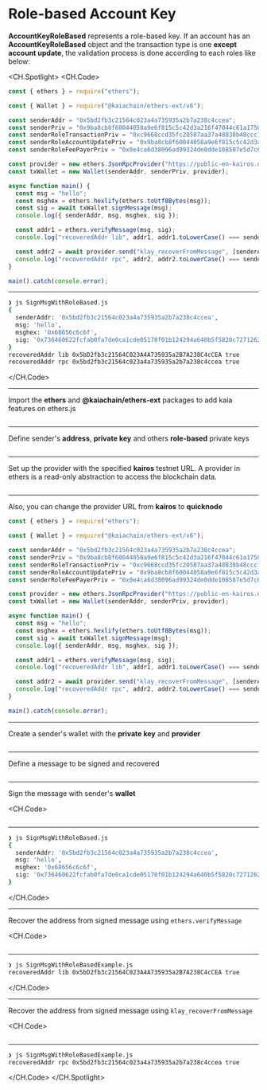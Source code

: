 # Role-based Account Key

**AccountKeyRoleBased** represents a role-based key. If an account has an **AccountKeyRoleBased** object and the transaction type is one **except account update**, the validation process is done according to each roles like below:

<CH.Spotlight>
<CH.Code>

```js SignMsgWithRoleBased.js
const { ethers } = require("ethers");

const { Wallet } = require("@kaiachain/ethers-ext/v6");

const senderAddr = "0x5bd2fb3c21564c023a4a735935a2b7a238c4ccea";
const senderPriv = "0x9ba8cb8f60044058a9e6f815c5c42d3a216f47044c61a1750b6d29ddc7f34bda";
const senderRoleTransactionPriv = "0xc9668ccd35fc20587aa37a48838b48ccc13cf14dd74c8999dd6a480212d5f7ac";
const senderRoleAccountUpdatePriv = "0x9ba8cb8f60044058a9e6f815c5c42d3a216f47044c61a1750b6d29ddc7f34bda";
const senderRoleFeePayerPriv = "0x0e4ca6d38096ad99324de0dde108587e5d7c600165ae4cd6c2462c597458c2b8";

const provider = new ethers.JsonRpcProvider("https://public-en-kairos.node.kaia.io");
const txWallet = new Wallet(senderAddr, senderPriv, provider);

async function main() {
  const msg = "hello";
  const msghex = ethers.hexlify(ethers.toUtf8Bytes(msg));
  const sig = await txWallet.signMessage(msg);
  console.log({ senderAddr, msg, msghex, sig });

  const addr1 = ethers.verifyMessage(msg, sig);
  console.log("recoveredAddr lib", addr1, addr1.toLowerCase() === senderAddr.toLowerCase());

  const addr2 = await provider.send("klay_recoverFromMessage", [senderAddr, msghex, sig, "latest"]);
  console.log("recoveredAddr rpc", addr2, addr2.toLowerCase() === senderAddr.toLowerCase());
}

main().catch(console.error);
```

---

```zsh output
❯ js SignMsgWithRoleBased.js
{
  senderAddr: '0x5bd2fb3c21564c023a4a735935a2b7a238c4ccea',
  msg: 'hello',
  msghex: '0x68656c6c6f',
  sig: '0x736460622fcfab0fa7de0ca1cde05178f01b124294a640b5f5820c7271262c6c271f1ad15f0d7b974d68eaac60d5daa1e7dd65301bbfb814beecbca1238b64121c'
}
recoveredAddr lib 0x5bD2fb3c21564C023A4A735935a2B7A238C4cCEA true
recoveredAddr rpc 0x5bd2fb3c21564c023a4a735935a2b7a238c4ccea true
```

</CH.Code>

---

Import the **ethers** and **@kaiachain/ethers-ext** packages to add kaia features on ethers.js

```js SignMsgWithRoleBased.js focus=1:3

```

---

Define sender's **address**, **private key** and others **role-based** private keys

```js SignMsgWithRoleBased.js focus=5:9

```

---

Set up the provider with the specified **kairos** testnet URL. A provider in ethers is a read-only abstraction to access the blockchain data.

```js SignMsgWithRoleBased.js focus=11

```

---

Also, you can change the provider URL from **kairos** to **quicknode**

```js SignMsgWithRoleBased.js focus=11
const { ethers } = require("ethers");

const { Wallet } = require("@kaiachain/ethers-ext/v6");

const senderAddr = "0x5bd2fb3c21564c023a4a735935a2b7a238c4ccea";
const senderPriv = "0x9ba8cb8f60044058a9e6f815c5c42d3a216f47044c61a1750b6d29ddc7f34bda";
const senderRoleTransactionPriv = "0xc9668ccd35fc20587aa37a48838b48ccc13cf14dd74c8999dd6a480212d5f7ac";
const senderRoleAccountUpdatePriv = "0x9ba8cb8f60044058a9e6f815c5c42d3a216f47044c61a1750b6d29ddc7f34bda";
const senderRoleFeePayerPriv = "0x0e4ca6d38096ad99324de0dde108587e5d7c600165ae4cd6c2462c597458c2b8";

const provider = new ethers.JsonRpcProvider("https://public-en-kairos.node.kaia.io");
const txWallet = new Wallet(senderAddr, senderPriv, provider);

async function main() {
  const msg = "hello";
  const msghex = ethers.hexlify(ethers.toUtf8Bytes(msg));
  const sig = await txWallet.signMessage(msg);
  console.log({ senderAddr, msg, msghex, sig });

  const addr1 = ethers.verifyMessage(msg, sig);
  console.log("recoveredAddr lib", addr1, addr1.toLowerCase() === senderAddr.toLowerCase());

  const addr2 = await provider.send("klay_recoverFromMessage", [senderAddr, msghex, sig, "latest"]);
  console.log("recoveredAddr rpc", addr2, addr2.toLowerCase() === senderAddr.toLowerCase());
}

main().catch(console.error);
```

---

Create a sender's wallet with the **private key** and **provider**

```js SignMsgWithRoleBased.js focus=12

```

---

Define a message to be signed and recovered

```js SignMsgWithRoleBased.js focus=15

```

---

Sign the message with sender's **wallet**

<CH.Code>
```js SignMsgWithRoleBased.js focus=16:18

````
---

```zsh output
❯ js SignMsgWithRoleBased.js
{
  senderAddr: '0x5bd2fb3c21564c023a4a735935a2b7a238c4ccea',
  msg: 'hello',
  msghex: '0x68656c6c6f',
  sig: '0x736460622fcfab0fa7de0ca1cde05178f01b124294a640b5f5820c7271262c6c271f1ad15f0d7b974d68eaac60d5daa1e7dd65301bbfb814beecbca1238b64121c'
}
````

</CH.Code>

---

Recover the address from signed message using `ethers.verifyMessage`

<CH.Code>
```js SignMsgWithRoleBased.js focus=20:21

````
---
```zsh output
❯ js SignMsgWithRoleBasedExample.js
recoveredAddr lib 0x5bD2fb3c21564C023A4A735935a2B7A238C4cCEA true
````

</CH.Code>

---

Recover the address from signed message using `klay_recoverFromMessage`

<CH.Code>
```js SignMsgWithRoleBased.js focus=23:24

````
---
```zsh output
❯ js SignMsgWithRoleBasedExample.js
recoveredAddr rpc 0x5bd2fb3c21564c023a4a735935a2b7a238c4ccea true
````

</CH.Code>
</CH.Spotlight>
